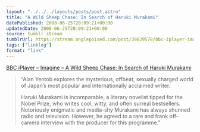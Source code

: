 ```yaml
---
layout: "../../../layouts/posts/post.astro"
title: "A Wild Sheep Chase: In Search of Haruki Murakami"
datePublished: 2008-06-25T20:09:21+00:00
updatedDate: 2008-06-25T20:09:21+00:00
source: tumblr stream
tumblrUrl: https://stream.anglepoised.com/post/39829578/bbc-iplayer-imagine-a-wild-sheep-chase-in
tags: ["linklog"]
format: "link"
---
```


[BBC iPlayer &#8211; Imagine &#8211; A Wild Sheep Chase: In Search of Haruki Murakami][1]

> &ldquo;Alan Yentob explores the mysterious, offbeat, sexually charged world of Japan&rsquo;s most popular and internationally acclaimed writer.
>
> Haruki Murakami is incomparable, a literary novelist tipped for the Nobel Prize, who writes cool, witty, and often surreal bestsellers. Notoriously enigmatic and media-shy Murakami has always shunned radio and television. However, he agreed to a rare and frank off-camera interview with the producer for this programme.&rdquo;

[1]: https://www.bbc.co.uk/programmes/b00ck232
